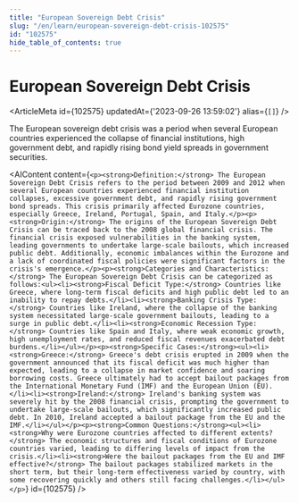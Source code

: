 ```yaml
---
title: "European Sovereign Debt Crisis"
slug: "/en/learn/european-sovereign-debt-crisis-102575"
id: "102575"
hide_table_of_contents: true
---
```



# European Sovereign Debt Crisis

<ArticleMeta id={102575} updatedAt={'2023-09-26 13:59:02'} alias={`[]`} />
<div className='border-solid border-b border-t-0 my-4 border-[var(--ifm-color-gray-300)]' />

The European sovereign debt crisis was a period when several European countries experienced the collapse of financial institutions, high government debt, and rapidly rising bond yield spreads in government securities.

<AIContent content={`<p><strong>Definition:</strong> The European Sovereign Debt Crisis refers to the period between 2009 and 2012 when several European countries experienced financial institution collapses, excessive government debt, and rapidly rising government bond spreads. This crisis primarily affected Eurozone countries, especially Greece, Ireland, Portugal, Spain, and Italy.</p><p><strong>Origin:</strong> The origins of the European Sovereign Debt Crisis can be traced back to the 2008 global financial crisis. The financial crisis exposed vulnerabilities in the banking system, leading governments to undertake large-scale bailouts, which increased public debt. Additionally, economic imbalances within the Eurozone and a lack of coordinated fiscal policies were significant factors in the crisis's emergence.</p><p><strong>Categories and Characteristics:</strong> The European Sovereign Debt Crisis can be categorized as follows:<ul><li><strong>Fiscal Deficit Type:</strong> Countries like Greece, where long-term fiscal deficits and high public debt led to an inability to repay debts.</li><li><strong>Banking Crisis Type:</strong> Countries like Ireland, where the collapse of the banking system necessitated large-scale government bailouts, leading to a surge in public debt.</li><li><strong>Economic Recession Type:</strong> Countries like Spain and Italy, where weak economic growth, high unemployment rates, and reduced fiscal revenues exacerbated debt burdens.</li></ul></p><p><strong>Specific Cases:</strong><ul><li><strong>Greece:</strong> Greece's debt crisis erupted in 2009 when the government announced that its fiscal deficit was much higher than expected, leading to a collapse in market confidence and soaring borrowing costs. Greece ultimately had to accept bailout packages from the International Monetary Fund (IMF) and the European Union (EU).</li><li><strong>Ireland:</strong> Ireland's banking system was severely hit by the 2008 financial crisis, prompting the government to undertake large-scale bailouts, which significantly increased public debt. In 2010, Ireland accepted a bailout package from the EU and the IMF.</li></ul></p><p><strong>Common Questions:</strong><ul><li><strong>Why were Eurozone countries affected to different extents?</strong> The economic structures and fiscal conditions of Eurozone countries varied, leading to differing levels of impact from the crisis.</li><li><strong>Were the bailout packages from the EU and IMF effective?</strong> The bailout packages stabilized markets in the short term, but their long-term effectiveness varied by country, with some recovering quickly and others still facing challenges.</li></ul></p>`} id={102575} />
